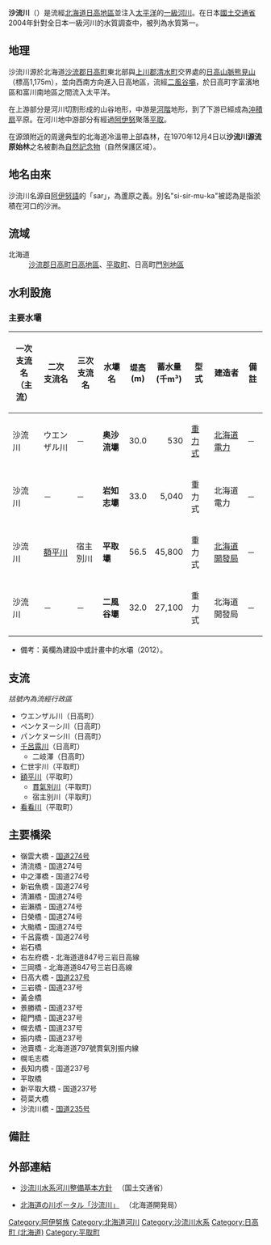 {{Infobox River
| river_name      = 沙流川
| image_name      = File:Saru River 1.JPG
| image_size      = 300px
| caption         = 由平取橋往下游方向望去的沙流川
{{Maplink|zoom=6|frame=yes|plain=yes|frame-align=center|frame-width=300|frame-height=300|frame-lat=43.30|frame-long=142.80
|type=shape|stroke-color=#0000cc|stroke-width=1|title=沙流川
|type2=line|stroke-color2=#0000cc|stroke-width2=1|title2=沙流川
}}
{{Maplink|zoom=9|frame=yes|plain=yes|frame-align=center|frame-width=300|frame-height=400|frame-lat=42.70|frame-long=142.38
|type=shape|stroke-color=#0000cc|stroke-width=1|title=沙流川
|type2=line|stroke-color2=#0000cc|stroke-width2=1|title2=沙流川
}}
| origin          = [[熊見山|熊見山]]
| mouth           = [[太平洋|太平洋]]（[[日高町|日高町]]）
| mouth_elevation =
| mouth_lat_d     = 42
| mouth_lat_m     = 30
| mouth_lat_s     = 05.1
| mouth_lat_NS    = N
| mouth_long_d    = 142
| mouth_long_m    = 00
| mouth_long_s    = 31.9
| mouth_long_EW   = E
| basin_countries = [[日本|日本]]
| location        = [[北海道|北海道]]日高地區
| etymology       =
| length          = 104 km
| elevation       = 1,175 m
| discharge       = 58 m³/s
| watershed       = 1,350 km²
}}

'''沙流川'''（{{jpn|j=沙流川|hg=さるがわ|rm=Sarugawa|f=y}}）是流經[[北海道|北海道]][[日高振興局|日高地區]]並注入[[太平洋|太平洋]]的[[一級水系|一級河川]]。在日本[[國土交通省|國土交通省]]2004年針對全日本一級河川的水質調查中，被列為水質第一。

== 地理 ==
沙流川源於北海道[[沙流郡|沙流郡]][[日高町_(北海道)|日高町]]東北部與[[上川郡_(十勝國)|上川郡]][[清水町_(北海道)|清水町]]交界處的[[日高山脈|日高山脈]][[熊見山|熊見山]]（標高1,175m），並向西南方向進入日高地區，流經[[二風谷壩|二風谷壩]]，於日高町字富濱地區和富川南地區之間流入太平洋。

在上游部分是河川切割形成的山谷地形，中游是[[河階|河階]]地形，到了下游已經成為[[沖積扇|沖積扇]]平原。在河川地中游部分有經過[[阿伊努|阿伊努]]聚落[[平取町|平取]]。

在源頭附近的{{tsl|ja|日勝峠}}周邊典型的北海道冷溫帶上部森林，在1970年12月4日以'''沙流川源流原始林'''之名被劃為[[自然紀念物|自然記念物]]（自然保護区域）。

== 地名由來 ==
沙流川名源自[[阿伊努語|阿伊努語]]的「sar」，為蘆原之義。別名"si-sir-mu-ka"被認為是指淤積在河口的沙洲。

== 流域 ==
; 北海道
: [[沙流郡|沙流郡]][[日高町_(北海道)|日高町日高地區]]、[[平取町|平取町]]、日高町[[門別町|門別地區]]

== 水利設施 ==

=== 主要水壩 ===
{| class="wikitable" style="text-align:center; font-size:small;"
!一次<br>
支流名<br>
（主流）
!二次<br>
支流名
!三次<br>
支流名
!水壩名
!堤高<br>
(m)
!蓄水量<br>
(千m³)
!型式
!建造者
!備註
|-
|沙流川
|ウエンザル川
|－
|'''奥沙流壩 '''
|30.0
| align="right" |530
|[[重力式混凝土水壩|重力式]]
|[[北海道電力|北海道電力]]
|－
|-
|沙流川
|－
|－
|'''岩知志壩'''
|33.0
| align="right" |5,040
|重力式
|北海道電力
|－
|- style="background-color:#ff9;"
|沙流川
|[[額平川|額平川]]
|宿主別川
|'''平取壩'''
|56.5
| align="right" |45,800
|重力式
|[[北海道開発局|北海道開發局]]
|－
|-
|沙流川
|－
|－
|'''二風谷壩'''
|32.0
| align="right" |27,100
|重力式
|北海道開發局
|－
|}
* 備考：黃欄為建設中或計畫中的水壩（2012）。

== 支流 ==
''括號內為流經行政區''
* ウエンザル川（日高町）
* ペンケヌーシ川（日高町）
* パンケヌーシ川（日高町）
* [[千呂露川|千呂露川]]（日高町）
** 二岐澤（日高町）
* 仁世宇川（平取町）
* [[額平川|額平川]]（平取町）
** [[貫気別川_(日高)|貫氣別川]]（平取町）
** 宿主別川（平取町）
* [[看看川|看看川]]（平取町）

== 主要橋梁 ==
* 嶺雲大橋 - [[國道274號|国道274号]]
* 清流橋 - 国道274号
* 中之澤橋 - 国道274号
* 新岩魚橋 - 国道274号
* 清瀨橋 - 国道274号
* 岩瀨橋 - 国道274号
* 日榮橋 - 国道274号
* 大颱橋 - 国道274号
* 千呂露橋 - 国道274号
* 岩石橋
* 右左府橋 - 北海道道847号三岩日高線
* 三岡橋 - 北海道道847号三岩日高線
* 日高大橋 - [[国道237号|国道237号]]
* 三岩橋 - 国道237号
* 黃金橋
* 景勝橋 - 国道237号
* 龍門橋 - 国道237号
* 幌去橋 - 国道237号
* 振内橋 - 国道237号
* 池賣橋 - 北海道道797號貫氣別振内線
* 幌毛志橋
* 長知内橋 - 国道237号
* 平取橋
* 新平取大橋 - 国道237号
* 荷菜大橋
* 沙流川橋 - [[國道235號|国道235号]]

== 備註 ==
<div class="reflist" style=" list-style-type: decimal;">
<references /></div>

== 外部連結 ==
{{commonscat|Saru River}}
* {{Ja}} [http://www.mlit.go.jp/river/basic_info/jigyo_keikaku/gaiyou/seibi/pdf/saru-1.pdf 沙流川水系河川整備基本方針] {{Wayback|url=http://www.mlit.go.jp/river/basic_info/jigyo_keikaku/gaiyou/seibi/pdf/saru-1.pdf |date=20130126154953 }}　（国土交通省）
* {{Ja}} [http://www.hkd.mlit.go.jp/zigyoka/z_kasen/kawa/pro_saru.html 北海道の川ポータル「沙流川」] {{Wayback|url=http://www.hkd.mlit.go.jp/zigyoka/z_kasen/kawa/pro_saru.html |date=20160827031621 }}　（北海道開発局）

{{日本一級水系的河川}}

[[Category:阿伊努族|Category:阿伊努族]]
[[Category:北海道河川|Category:北海道河川]]
[[Category:沙流川水系|Category:沙流川水系]]
[[Category:日高町_(北海道)|Category:日高町 (北海道)]]
[[Category:平取町|Category:平取町]]